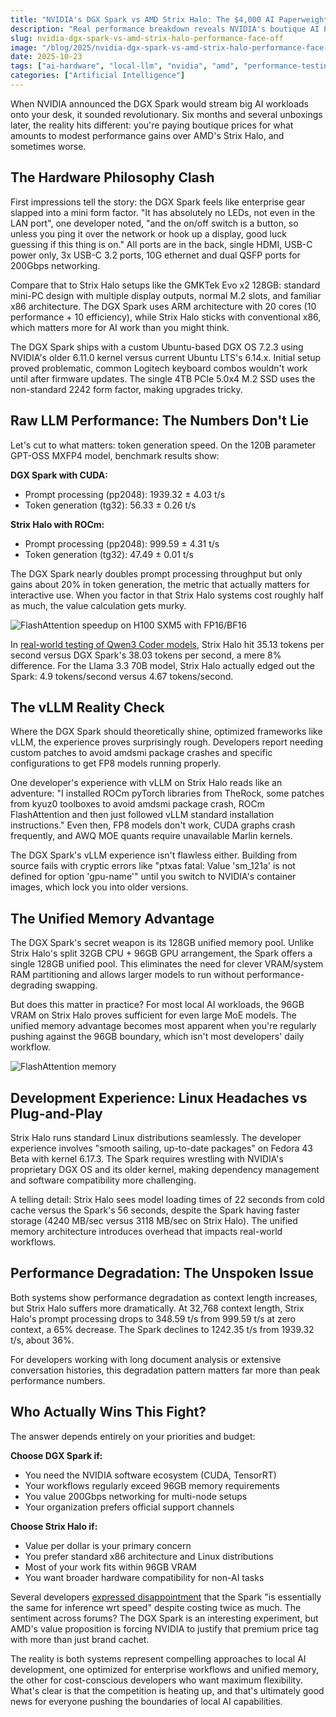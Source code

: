 ```yaml
---
title: "NVIDIA's DGX Spark vs AMD Strix Halo: The $4,000 AI Paperweight vs The People's Champion"
description: "Real performance breakdown reveals NVIDIA's boutique AI PC versus AMD's value powerhorse in local AI inference battles."
slug: nvidia-dgx-spark-vs-amd-strix-halo-performance-face-off
image: "/blog/2025/nvidia-dgx-spark-vs-amd-strix-halo-performance-face-off.webp"
date: 2025-10-23
tags: ["ai-hardware", "local-llm", "nvidia", "amd", "performance-testing"]
categories: ["Artificial Intelligence"]
---
```


When NVIDIA announced the DGX Spark would stream big AI workloads onto your desk, it sounded revolutionary. Six months and several unboxings later, the reality hits different: you're paying boutique prices for what amounts to modest performance gains over AMD's Strix Halo, and sometimes worse.

## The Hardware Philosophy Clash

First impressions tell the story: the DGX Spark feels like enterprise gear slapped into a mini form factor. "It has absolutely no LEDs, not even in the LAN port", one developer noted, "and the on/off switch is a button, so unless you ping it over the network or hook up a display, good luck guessing if this thing is on." All ports are in the back, single HDMI, USB-C power only, 3x USB-C 3.2 ports, 10G ethernet and dual QSFP ports for 200Gbps networking.

Compare that to Strix Halo setups like the GMKTek Evo x2 128GB: standard mini-PC design with multiple display outputs, normal M.2 slots, and familiar x86 architecture. The DGX Spark uses ARM architecture with 20 cores (10 performance + 10 efficiency), while Strix Halo sticks with conventional x86, which matters more for AI work than you might think.

The DGX Spark ships with a custom Ubuntu-based DGX OS 7.2.3 using NVIDIA's older 6.11.0 kernel versus current Ubuntu LTS's 6.14.x. Initial setup proved problematic, common Logitech keyboard combos wouldn't work until after firmware updates. The single 4TB PCIe 5.0x4 M.2 SSD uses the non-standard 2242 form factor, making upgrades tricky.

## Raw LLM Performance: The Numbers Don't Lie

Let's cut to what matters: token generation speed. On the 120B parameter GPT-OSS MXFP4 model, benchmark results show:

**DGX Spark with CUDA:**
- Prompt processing (pp2048): 1939.32 ± 4.03 t/s
- Token generation (tg32): 56.33 ± 0.26 t/s

**Strix Halo with ROCm:**
- Prompt processing (pp2048): 999.59 ± 4.31 t/s  
- Token generation (tg32): 47.49 ± 0.01 t/s

The DGX Spark nearly doubles prompt processing throughput but only gains about 20% in token generation, the metric that actually matters for interactive use. When you factor in that Strix Halo systems cost roughly half as much, the value calculation gets murky.

![FlashAttention speedup on H100 SXM5 with FP16/BF16](/blog/2025/strix-halo-vs-dgx-spark-developer-face-off-in-compact-ai-workstations_flashattention-speedup-on-h100-sxm5-with-fp16bf16.png)

In [real-world testing of Qwen3 Coder models](https://www.pcgamer.com/hardware/graphics-cards/nvidias-little-gold-box-of-pure-ai-power-the-dgx-spark-is-finally-out-and-the-comparison-with-amds-much-cheaper-strix-halo-chip-is-looking-a-little-fugly/), Strix Halo hit 35.13 tokens per second versus DGX Spark's 38.03 tokens per second, a mere 8% difference. For the Llama 3.3 70B model, Strix Halo actually edged out the Spark: 4.9 tokens/second versus 4.67 tokens/second.

## The vLLM Reality Check

Where the DGX Spark should theoretically shine, optimized frameworks like vLLM, the experience proves surprisingly rough. Developers report needing custom patches to avoid amdsmi package crashes and specific configurations to get FP8 models running properly.

One developer's experience with vLLM on Strix Halo reads like an adventure: "I installed ROCm pyTorch libraries from TheRock, some patches from kyuz0 toolboxes to avoid amdsmi package crash, ROCm FlashAttention and then just followed vLLM standard installation instructions." Even then, FP8 models don't work, CUDA graphs crash frequently, and AWQ MOE quants require unavailable Marlin kernels.

The DGX Spark's vLLM experience isn't flawless either. Building from source fails with cryptic errors like "ptxas fatal: Value 'sm_121a' is not defined for option 'gpu-name'" until you switch to NVIDIA's container images, which lock you into older versions.

## The Unified Memory Advantage

The DGX Spark's secret weapon is its 128GB unified memory pool. Unlike Strix Halo's split 32GB CPU + 96GB GPU arrangement, the Spark offers a single 128GB unified pool. This eliminates the need for clever VRAM/system RAM partitioning and allows larger models to run without performance-degrading swapping.

But does this matter in practice? For most local AI workloads, the 96GB VRAM on Strix Halo proves sufficient for even large MoE models. The unified memory advantage becomes most apparent when you're regularly pushing against the 96GB boundary, which isn't most developers' daily workflow.

![FlashAttention memory](/blog/2025/strix-halo-vs-dgx-spark-developer-face-off-in-compact-ai-workstations_flashattention-memory.jpg)

## Development Experience: Linux Headaches vs Plug-and-Play

Strix Halo runs standard Linux distributions seamlessly. The developer experience involves "smooth sailing, up-to-date packages" on Fedora 43 Beta with kernel 6.17.3. The Spark requires wrestling with NVIDIA's proprietary DGX OS and its older kernel, making dependency management and software compatibility more challenging.

A telling detail: Strix Halo sees model loading times of 22 seconds from cold cache versus the Spark's 56 seconds, despite the Spark having faster storage (4240 MB/sec versus 3118 MB/sec on Strix Halo). The unified memory architecture introduces overhead that impacts real-world workflows.

## Performance Degradation: The Unspoken Issue

Both systems show performance degradation as context length increases, but Strix Halo suffers more dramatically. At 32,768 context length, Strix Halo's prompt processing drops to 348.59 t/s from 999.59 t/s at zero context, a 65% decrease. The Spark declines to 1242.35 t/s from 1939.32 t/s, about 36%.

For developers working with long document analysis or extensive conversation histories, this degradation pattern matters far more than peak performance numbers.

## Who Actually Wins This Fight?

The answer depends entirely on your priorities and budget:

**Choose DGX Spark if:**
- You need the NVIDIA software ecosystem (CUDA, TensorRT)
- Your workflows regularly exceed 96GB memory requirements
- You value 200Gbps networking for multi-node setups
- Your organization prefers official support channels

**Choose Strix Halo if:**
- Value per dollar is your primary concern
- You prefer standard x86 architecture and Linux distributions
- Most of your work fits within 96GB VRAM
- You want broader hardware compatibility for non-AI tasks

Several developers [expressed disappointment](https://www.reddit.com/r/LocalLLaMA/comments/1o82kta/nvidia_dgx_spark_a_nonsponsored_review_strix_halo/) that the Spark "is essentially the same for inference wrt speed" despite costing twice as much. The sentiment across forums? The DGX Spark is an interesting experiment, but AMD's value proposition is forcing NVIDIA to justify that premium price tag with more than just brand cachet.

The reality is both systems represent compelling approaches to local AI development, one optimized for enterprise workflows and unified memory, the other for cost-conscious developers who want maximum flexibility. What's clear is that the competition is heating up, and that's ultimately good news for everyone pushing the boundaries of local AI capabilities.